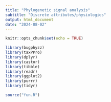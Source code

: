 ```yaml
---
title: "Phylogenetic signal analysis"
subtitle: "Discrete attributes/physiologies"
output: html_document
date: "2024-08-02"
---
```


```r
knitr::opts_chunk$set(echo = TRUE)
```

```r
library(bugphyzz)
library(taxPPro)
library(dplyr)
library(castor)
library(tibble)
library(readr)
library(ggplot2)
library(purrr)
library(tidyr)

source("fun.R")
```

